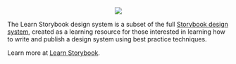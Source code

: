 
<Meta title="Design System/Intro" />

<div style={{ width: '50%', margin: '0 auto'}}>
<center><img src={ImageFile} /></center>

The Learn Storybook design system is a subset of the full [Storybook design system](https://github.com/storybookjs/design-system/), created as a learning resource for those interested in learning how to write and publish a design system using best practice techniques.

Learn more at [Learn Storybook](https://learnstorybook.com).
</div>
